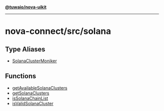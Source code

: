 [**@tuwaio/nova-uikit**](../../../README.md)

***

# nova-connect/src/solana

## Type Aliases

- [SolanaClusterMoniker](type-aliases/SolanaClusterMoniker.md)

## Functions

- [getAvailableSolanaClusters](functions/getAvailableSolanaClusters.md)
- [getSolanaClusters](functions/getSolanaClusters.md)
- [isSolanaChainList](functions/isSolanaChainList.md)
- [isValidSolanaCluster](functions/isValidSolanaCluster.md)
